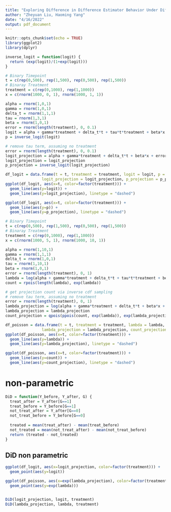 ```yaml
---
title: "Exploring Difference in Difference Estimator Behavior Under Different Settings"
author: "Zheyuan Liu, Haoming Yang"
date: "4/16/2022"
output: pdf_document
---
```


```r
knitr::opts_chunk$set(echo = TRUE)
library(ggplot2)
library(dplyr)
```

```r
inverse_logit = function(logit) {
  return (exp(logit)/(1+exp(logit)))
}
```

```r
# Binary Timepoint
t = c(rep(0,500), rep(1,500), rep(0,500), rep(1,500))
# Binaray Treatment
treatment = c(rep(0,1000), rep(1,1000))
x = c(rnorm(1000, 0, 1), rnorm(1000, 1, 1))

alpha = rnorm(1,0,1)
gamma = rnorm(1,0,1)
delta_t = rnorm(1,1,1)
tau = rnorm(1,3,1)
beta = rnorm(1,0,1)
error = rnorm(length(treatment), 0, 0.1)
logit = alpha + gamma*treatment + delta_t*t + tau*t*treatment + beta*x + error
p = inverse_logit(logit)

# remove tau term, assuming no treatment
error = rnorm(length(treatment), 0, 0.1)
logit_projection = alpha + gamma*treatment + delta_t*t + beta*x + error*t
logit_projection = logit_projection
p_projection = inverse_logit(logit_projection)
```

```r
df_logit = data.frame(t = t, treatment = treatment, logit = logit, p = p, 
                logit_projection = logit_projection, p_projection = p_projection)
ggplot(df_logit, aes(x=t, color=factor(treatment))) + 
  geom_line(aes(y=logit)) + 
  geom_line(aes(y=logit_projection), linetype = "dashed")

ggplot(df_logit, aes(x=t, color=factor(treatment))) + 
  geom_line(aes(y=p)) + 
  geom_line(aes(y=p_projection), linetype = "dashed")

```

```r
# Binary Timepoint
t = c(rep(0,500), rep(1,500), rep(0,500), rep(1,500))
# Binaray Treatment
treatment = c(rep(0,1000), rep(1,1000))
x = c(rnorm(1000, 5, 1), rnorm(1000, 10, 1))

alpha = rnorm(1,10,1)
gamma = rnorm(1,1,1)
delta_t = rnorm(1,0,1)
tau = rnorm(1,10,1)
beta = rnorm(1,0,1)
error = rnorm(length(treatment), 0, 1)
lambda = log(alpha + gamma*treatment + delta_t*t + tau*t*treatment + beta*x + error)
count = rpois(length(lambda), exp(lambda))

# get projection count via inverse cdf sampling
# remove tau term, assuming no treatment
error = rnorm(length(treatment), 0, 1)
lambda_projection = log(alpha + gamma*treatment + delta_t*t + beta*x + error)
lambda_projection = lambda_projection
count_projection = qpois(ppois(count, exp(lambda)), exp(lambda_projection))
```

```r
df_poisson = data.frame(t = t, treatment = treatment, lambda = lambda, count = count, 
                lambda_projection = lambda_projection, count_projection = count_projection)
ggplot(df_poisson, aes(x=t, color=factor(treatment))) + 
  geom_line(aes(y=lambda)) + 
  geom_line(aes(y=lambda_projection), linetype = "dashed")

ggplot(df_poisson, aes(x=t, color=factor(treatment))) + 
  geom_line(aes(y=count)) + 
  geom_line(aes(y=count_projection), linetype = "dashed")
```
# non-parametric
```r
DiD = function(Y_before, Y_after, G) {
  treat_after = Y_after[G==1] 
  treat_before = Y_before[G==1] 
  not_treat_after = Y_after[G==0]  
  not_treat_before = Y_before[G==0] 
  
  treated = mean(treat_after) - mean(treat_before)
  not_treated = mean(not_treat_after) - mean(not_treat_before)
  return (treated - not_treated)
}
```


## DiD non parametric
```r
ggplot(df_logit, aes(x=logit_projection, color=factor(treatment))) + 
  geom_point(aes(y=logit))

ggplot(df_poisson, aes(x=exp(lambda_projection), color=factor(treatment))) + 
  geom_point(aes(y=exp(lambda)))


DiD(logit_projection, logit, treatment)
DiD(lambda_projection, lambda, treatment)
```

